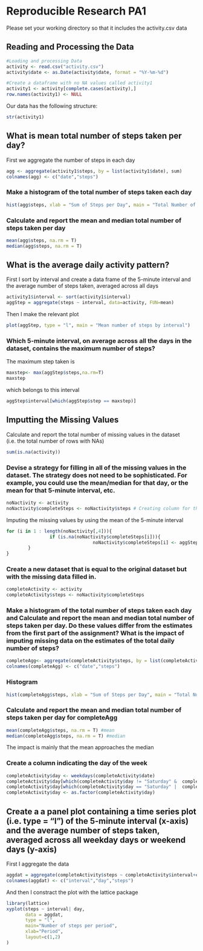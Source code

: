 Reproducible Research PA1
=========================

Please set your working directory so that it includes the activity.csv data

## Reading and Processing the Data
```r
#Loading and processing Data
activity <- read.csv("activity.csv")
activity$date <- as.Date(activity$date, format = "%Y-%m-%d")

#Create a dataframe with no NA values called activity1
activity1 <- activity[complete.cases(activity),]
row.names(activity1) <- NULL 
```

Our data has the following structure:
```r
str(activity1)
```

## What is mean total number of steps taken per day?

First we aggregate the number of steps in each day
```r
agg <- aggregate(activity1$steps, by = list(activity1$date), sum)
colnames(agg) <- c("date","steps")
```

### Make a histogram of the total number of steps taken each day
```r
hist(agg$steps, xlab = "Sum of Steps per Day", main = "Total Number of Steps taken each Day", col = "red")
```

### Calculate and report the mean and median total number of steps taken per day
```r
mean(agg$steps, na.rm = T) 
median(agg$steps, na.rm = T) 
```

## What is the average daily activity pattern?

First I sort by interval and create a data frame of the 5-minute interval  and the average number of steps taken, averaged across all days

```r
activity1$interval <- sort(activity1$interval)
aggStep = aggregate(steps ~ interval, data=activity, FUN=mean)
```

Then I make the relevant plot
```r
plot(aggStep, type = "l", main = "Mean number of steps by interval")
```

### Which 5-minute interval, on average across all the days in the dataset, contains the maximum number of steps?
The maximum step taken is
```r
maxstep<- max(aggStep$steps,na.rm=T) 
maxstep
```
which belongs to this interval
```r
aggStep$interval[which(aggStep$step == maxstep)] 
```

## Imputting the Missing Values

Calculate and report the total number of missing values in the dataset (i.e. the total number of rows with NAs)
```r
sum(is.na(activity))
```
### Devise a strategy for filling in all of the missing values in the dataset. The strategy does not need to be sophisticated. For example, you could use the mean/median for that day, or the mean for that 5-minute interval, etc.

```r
noNactivity <- activity
noNactivity$completeSteps <- noNactivity$steps # Creating column for the imputed values
```

Imputing the missing values by using the mean of the 5-minute interval
```r
for (i in 1 : length(noNactivity[,4])){   
                if (is.na(noNactivity$completeSteps[i])){
                                noNactivity$completeSteps[i] <- aggStep$steps[which(aggStep$interval == noNactivity$interval[i])]                                               
        }
}

```

### Create a new dataset that is equal to the original dataset but with the missing data filled in.
```r
completeActivity <- activity
completeActivity$steps <- noNactivity$completeSteps
```

### Make a histogram of the total number of steps taken each day and Calculate and report the mean and median total number of steps taken per day. Do these values differ from the estimates from the first part of the assignment? What is the impact of imputing missing data on the estimates of the total daily number of steps?

```r
completeAgg<- aggregate(completeActivity$steps, by = list(completeActivity$date), sum)
colnames(completeAgg) <- c("date","steps")
```
### Histogram
```r
hist(completeAgg$steps, xlab = "Sum of Steps per Day", main = "Total Number of Steps taken each Day", col = "green")
```

### Calculate and report the mean and median total number of steps taken per day for completeAgg
```r
mean(completeAgg$steps, na.rm = T) #mean
median(completeAgg$steps, na.rm = T) #median
```

The impact is mainly that the mean approaches the median

### Create a column indicating the day of the week

```r
completeActivity$day <- weekdays(completeActivity$date)
completeActivity$day[which(completeActivity$day != "Saturday" &  completeActivity$day != "Sunday")] <- "Weekday" 
completeActivity$day[which(completeActivity$day == "Saturday" |  completeActivity$day == "Sunday")] <- "Weekend" 
completeActivity$day <- as.factor(completeActivity$day)

```

## Create a a panel plot containing a time series plot (i.e. type = "l") of the 5-minute interval (x-axis) and the average number of steps taken, averaged across all weekday days or weekend days (y-axis)

First I aggregate the data

```r
aggdat = aggregate(completeActivity$steps ~ completeActivity$interval+completeActivity$day, data=completeActivity, FUN=mean)
colnames(aggdat) <- c("interval","day","steps")
```

And then I constract the plot with the lattice package

```r
library(lattice)
xyplot(steps ~ interval| day, 
       data = aggdat,
       type = "l",
       main="Number of steps per period",
       xlab="Period", 
       layout=c(1,2)
)
```


 
 


